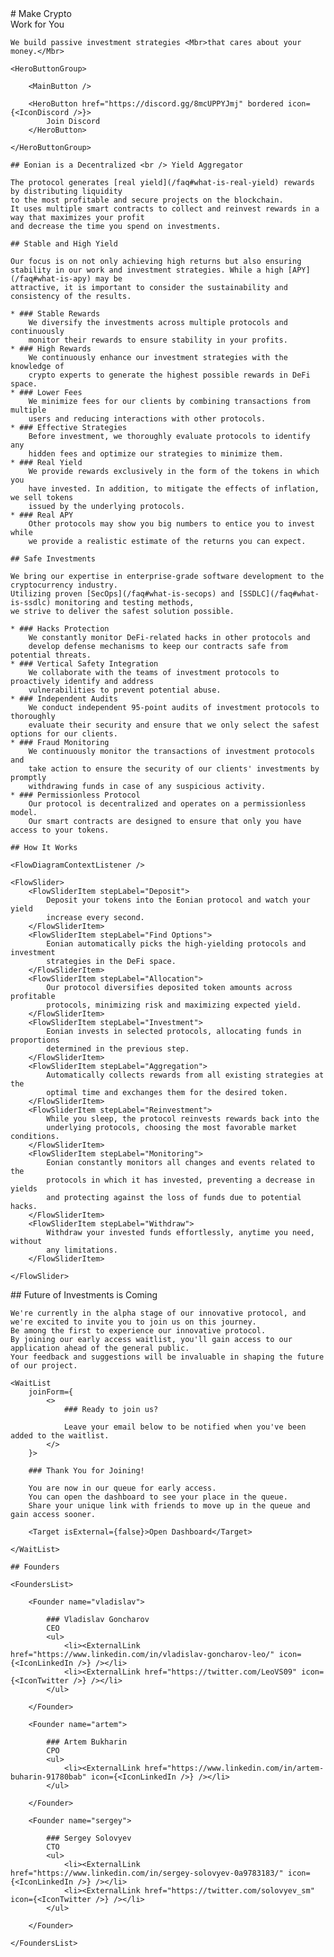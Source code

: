 <Hero>
    # Make Crypto <br/> Work <Mbr>for You</Mbr>

    We build passive investment strategies <Mbr>that cares about your money.</Mbr>

    <HeroButtonGroup>

        <MainButton />

        <HeroButton href="https://discord.gg/8mcUPPYJmj" bordered icon={<IconDiscord />}>
            Join Discord
        </HeroButton>

    </HeroButtonGroup>
</Hero>

<EonianIs>

    ## Eonian is a Decentralized <br /> Yield Aggregator

    The protocol generates [real yield](/faq#what-is-real-yield) rewards by distributing liquidity 
    to the most profitable and secure projects on the blockchain. 
    It uses multiple smart contracts to collect and reinvest rewards in a way that maximizes your profit 
    and decrease the time you spend on investments.

</EonianIs>

<StableProfit>

    ## Stable and High Yield

    Our focus is on not only achieving high returns but also ensuring
    stability in our work and investment strategies. While a high [APY](/faq#what-is-apy) may be
    attractive, it is important to consider the sustainability and
    consistency of the results.

    * ### Stable Rewards
        We diversify the investments across multiple protocols and continuously
        monitor their rewards to ensure stability in your profits.
    * ### High Rewards
        We continuously enhance our investment strategies with the knowledge of
        crypto experts to generate the highest possible rewards in DeFi space.
    * ### Lower Fees
        We minimize fees for our clients by combining transactions from multiple
        users and reducing interactions with other protocols.
    * ### Effective Strategies
        Before investment, we thoroughly evaluate protocols to identify any
        hidden fees and optimize our strategies to minimize them.
    * ### Real Yield
        We provide rewards exclusively in the form of the tokens in which you
        have invested. In addition, to mitigate the effects of inflation, we sell tokens
        issued by the underlying protocols.
    * ### Real APY
        Other protocols may show you big numbers to entice you to invest while
        we provide a realistic estimate of the returns you can expect.

</StableProfit>

<SafeInvestments>

    ## Safe Investments

    We bring our expertise in enterprise-grade software development to the cryptocurrency industry.
    Utilizing proven [SecOps](/faq#what-is-secops) and [SSDLC](/faq#what-is-ssdlc) monitoring and testing methods,
    we strive to deliver the safest solution possible.

    * ### Hacks Protection
        We constantly monitor DeFi-related hacks in other protocols and
        develop defense mechanisms to keep our contracts safe from potential threats.
    * ### Vertical Safety Integration
        We collaborate with the teams of investment protocols to proactively identify and address
        vulnerabilities to prevent potential abuse.
    * ### Independent Audits
        We conduct independent 95-point audits of investment protocols to thoroughly
        evaluate their security and ensure that we only select the safest options for our clients.
    * ### Fraud Monitoring
        We continuously monitor the transactions of investment protocols and
        take action to ensure the security of our clients' investments by promptly
        withdrawing funds in case of any suspicious activity.
    * ### Permissionless Protocol
        Our protocol is decentralized and operates on a permissionless model.
        Our smart contracts are designed to ensure that only you have access to your tokens.

</SafeInvestments>

<HowItWorks>

    ## How It Works

    <FlowDiagramContextListener />

    <FlowSlider>
        <FlowSliderItem stepLabel="Deposit">
            Deposit your tokens into the Eonian protocol and watch your yield
            increase every second.
        </FlowSliderItem>
        <FlowSliderItem stepLabel="Find Options">
            Eonian automatically picks the high-yielding protocols and investment
            strategies in the DeFi space.
        </FlowSliderItem>
        <FlowSliderItem stepLabel="Allocation">
            Our protocol diversifies deposited token amounts across profitable
            protocols, minimizing risk and maximizing expected yield.
        </FlowSliderItem>
        <FlowSliderItem stepLabel="Investment">
            Eonian invests in selected protocols, allocating funds in proportions
            determined in the previous step.
        </FlowSliderItem>
        <FlowSliderItem stepLabel="Aggregation">
            Automatically collects rewards from all existing strategies at the
            optimal time and exchanges them for the desired token.
        </FlowSliderItem>
        <FlowSliderItem stepLabel="Reinvestment">
            While you sleep, the protocol reinvests rewards back into the
            underlying protocols, choosing the most favorable market conditions.
        </FlowSliderItem>
        <FlowSliderItem stepLabel="Monitoring">
            Eonian constantly monitors all changes and events related to the
            protocols in which it has invested, preventing a decrease in yields
            and protecting against the loss of funds due to potential hacks.
        </FlowSliderItem>
        <FlowSliderItem stepLabel="Withdraw">
            Withdraw your invested funds effortlessly, anytime you need, without
            any limitations.
        </FlowSliderItem>

    </FlowSlider>

</HowItWorks>

<InDevelopment>
    ## Future of Investments is Coming

    We're currently in the alpha stage of our innovative protocol, and we're excited to invite you to join us on this journey.
    Be among the first to experience our innovative protocol. 
    By joining our early access waitlist, you'll gain access to our application ahead of the general public. 
    Your feedback and suggestions will be invaluable in shaping the future of our project.

    <WaitList 
        joinForm={
            <>
                ### Ready to join us?

                Leave your email below to be notified when you've been added to the waitlist.
            </>
        }>
            
        ### Thank You for Joining!

        You are now in our queue for early access. 
        You can open the dashboard to see your place in the queue. 
        Share your unique link with friends to move up in the queue and gain access sooner.

        <Target isExternal={false}>Open Dashboard</Target>
          
    </WaitList>

</InDevelopment>

<Founders>

    ## Founders

    <FoundersList>

        <Founder name="vladislav">

            ### Vladislav Goncharov
            CEO
            <ul>
                <li><ExternalLink href="https://www.linkedin.com/in/vladislav-goncharov-leo/" icon={<IconLinkedIn />} /></li>
                <li><ExternalLink href="https://twitter.com/LeoVS09" icon={<IconTwitter />} /></li>
            </ul>

        </Founder>

        <Founder name="artem">

            ### Artem Bukharin
            CPO
            <ul>
                <li><ExternalLink href="https://www.linkedin.com/in/artem-buharin-91780bab" icon={<IconLinkedIn />} /></li>
            </ul>

        </Founder>

        <Founder name="sergey">

            ### Sergey Solovyev
            CTO
            <ul>
                <li><ExternalLink href="https://www.linkedin.com/in/sergey-solovyev-0a9783183/" icon={<IconLinkedIn />} /></li>
                <li><ExternalLink href="https://twitter.com/solovyev_sm" icon={<IconTwitter />} /></li>
            </ul>

        </Founder>

    </FoundersList>

</Founders>
